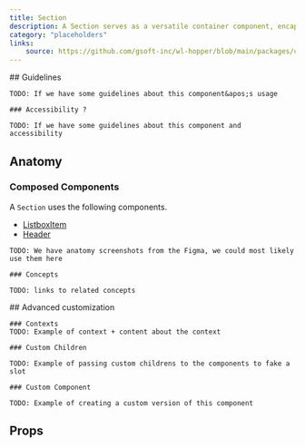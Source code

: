 ```yaml
---
title: Section
description: A Section serves as a versatile container component, encapsulating an HTML section element.
category: "placeholders"
links:
    source: https://github.com/gsoft-inc/wl-hopper/blob/main/packages/components/src/Section/src/Section.tsx
---
```


<Example src="Section/docs/preview" isOpen />

<FeatureFlag flag="next">
    ## Guidelines

    TODO: If we have some guidelines about this component&apos;s usage

    ### Accessibility ?

    TODO: If we have some guidelines about this component and accessibility
</FeatureFlag>

## Anatomy

### Composed Components

A `Section` uses the following components.

- [ListboxItem](./Listbox#listboxitem)
- [Header](./Header)


<FeatureFlag flag="rc">

    TODO: We have anatomy screenshots from the Figma, we could most likely use them here

    ### Concepts

    TODO: links to related concepts
</FeatureFlag>

<FeatureFlag flag="next">
    ## Advanced customization

    ### Contexts
    TODO: Example of context + content about the context

    ### Custom Children

    TODO: Example of passing custom childrens to the components to fake a slot

    ### Custom Component

    TODO: Example of creating a custom version of this component
</FeatureFlag>

## Props

<PropTable component="Section" />
